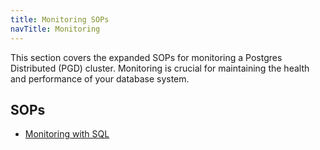 ```yaml
---
title: Monitoring SOPs
navTitle: Monitoring
---
```


This section covers the expanded SOPs for monitoring a Postgres Distributed (PGD) cluster. Monitoring is crucial for maintaining the health and performance of your database system.

## SOPs

- [Monitoring with SQL](/pgd/latest/expanded-how-to/sops/monitoring/sql)
